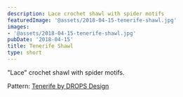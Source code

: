 ```yaml
---
description: Lace crochet shawl with spider motifs
featuredImage: '@assets/2018-04-15-tenerife-shawl.jpg'
images:
- '@assets/2018-04-15-tenerife-shawl.jpg'
pubDate: '2018-04-15'
title: Tenerife Shawl
type: short
---
```

"Lace" crochet shawl with spider motifs.

Pattern: [Tenerife by DROPS Design](https://www.garnstudio.com/pattern.php?id=3218&cid=17)